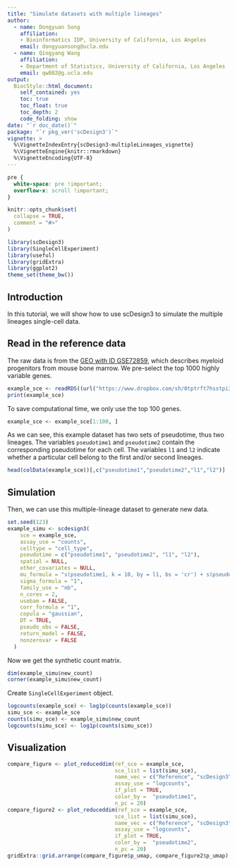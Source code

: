 ```yaml
---
title: "Simulate datasets with multiple lineages"
author: 
  - name: Dongyuan Song
    affiliation:
    - Bioinformatics IDP, University of California, Los Angeles
    email: dongyuansong@ucla.edu
  - name: Qingyang Wang
    affiliation:
    - Department of Statistics, University of California, Los Angeles
    email: qw802@g.ucla.edu
output: 
  BiocStyle::html_document:
    self_contained: yes
    toc: true
    toc_float: true
    toc_depth: 2
    code_folding: show
date: "`r doc_date()`"
package: "`r pkg_ver('scDesign3')`"
vignette: >
  %\VignetteIndexEntry{scDesign3-multipleLineages_vignette}
  %\VignetteEngine{knitr::rmarkdown}
  %\VignetteEncoding{UTF-8}
---
```


```css
pre {
  white-space: pre !important;
  overflow-x: scroll !important;
}
```

```r
knitr::opts_chunk$set(
  collapse = TRUE,
  comment = "#>"
)
```


```r
library(scDesign3)
library(SingleCellExperiment)
library(useful)
library(gridExtra)
library(ggplot2)
theme_set(theme_bw())
```


## Introduction
In this tutorial, we will show how to use scDesign3 to simulate the multiple lineages single-cell data.

## Read in the reference data
The raw data is from the [GEO with ID GSE72859](https://www.ncbi.nlm.nih.gov/geo/query/acc.cgi?acc=GSE72859), which describes myeloid progenitors from mouse bone marrow. We pre-select the top 1000 highly variable genes. 

```r
example_sce <- readRDS((url("https://www.dropbox.com/sh/0tptrft7hsstpi3/AAADW7is80WscU5RwavChsdUa/MARROW_sce.rds?raw=1")))
print(example_sce)
```
To save computational time, we only use the top 100 genes.
```r
example_sce <- example_sce[1:100, ]
```

As we can see, this example dataset has two sets of pseudotime, thus two lineages. The variables `pseudotime1` and `pseudotime2` contain the corresponding pseudotime for each cell. The variables `l1` and `l2` indicate whether a particular cell belong to the first and/or second lineages.
```r
head(colData(example_sce))[,c("pseudotime1","pseudotime2","l1","l2")]
```

## Simulation
Then, we can use this multiple-lineage dataset to generate new data.
```r
set.seed(123)
example_simu <- scdesign3(
    sce = example_sce,
    assay_use = "counts",
    celltype = "cell_type",
    pseudotime = c("pseudotime1", "pseudotime2", "l1", "l2"),
    spatial = NULL,
    other_covariates = NULL,
    mu_formula = "s(pseudotime1, k = 10, by = l1, bs = 'cr') + s(pseudotime2, k = 10, by = l2, bs = 'cr')",
    sigma_formula = "1",
    family_use = "nb",
    n_cores = 2,
    usebam = FALSE,
    corr_formula = "1",
    copula = "gaussian",
    DT = TRUE,
    pseudo_obs = FALSE,
    return_model = FALSE,
    nonzerovar = FALSE
  )
```

Now we get the synthetic count matrix.
```r
dim(example_simu$new_count)
corner(example_simu$new_count)
```
Create `SingleCellExperiment` object.
```r
logcounts(example_sce) <- log1p(counts(example_sce))
simu_sce <- example_sce
counts(simu_sce) <- example_simu$new_count
logcounts(simu_sce) <- log1p(counts(simu_sce))
```

## Visualization
```r
compare_figure <- plot_reduceddim(ref_sce = example_sce, 
                                  sce_list = list(simu_sce), 
                                  name_vec = c("Reference", "scDesign3"),
                                  assay_use = "logcounts", 
                                  if_plot = TRUE, 
                                  color_by =  "pseudotime1",
                                  n_pc = 20)
compare_figure2 <- plot_reduceddim(ref_sce = example_sce, 
                                  sce_list = list(simu_sce), 
                                  name_vec = c("Reference", "scDesign3"),
                                  assay_use = "logcounts", 
                                  if_plot = TRUE, 
                                  color_by =  "pseudotime2", 
                                  n_pc = 20)
gridExtra::grid.arrange(compare_figure$p_umap, compare_figure2$p_umap)
```

